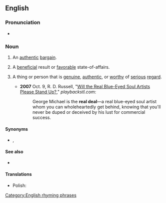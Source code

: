 ==English==

===Pronunciation===
* {{audio|en|En-au-real deal.ogg|Audio (AU)}}

===Noun===
{{en-noun}}

# {{lb|en|literally}} An [[authentic]] [[bargain]].
# {{lb|en|idiomatic}} A [[beneficial]] result or [[favorable]] state-of-affairs.
# {{lb|en|idiomatic|preceded by {{m|en|the}}}} A thing or person that is [[genuine]], [[authentic]], or [[worthy]] of [[serious]] [[regard]].
#* '''2007''' Oct. 9, R. D. Russell, "[https://web.archive.org/web/20071011041546/http://www.playbackstl.com/content/view/6697/156/ Will the Real Blue-Eyed Soul Artists Please Stand Up?]," ''playbackstl.com'':
#*: George Michael is the '''real deal'''—a real blue-eyed soul artist whom you can wholeheartedly get behind, knowing that you'll never be duped or deceived by his lust for commercial success.

====Synonyms====
* {{sense|thing or person that is genuine}} {{l|en|real McCoy}}, {{l|en|genuine article}}

====See also====
* {{l|en|whole package}}

====Translations====
{{trans-top}}
{{trans-mid}}
* Polish: {{t|pl|autentyk|m}}
{{trans-bottom}}

[[Category:English rhyming phrases]]